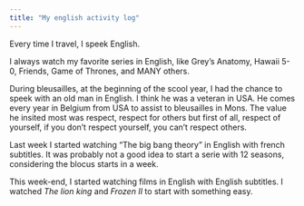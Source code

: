 ```yaml
---
title: "My english activity log"
---
```


Every time I travel, I speek English. 

I always watch my favorite series in English, like Grey's Anatomy, Hawaii 5-0, Friends, Game of Thrones, and MANY others. 

During bleusailles, at the beginning of the scool year, I had the chance to speek with an old man in English. I think he was a veteran in USA. He comes every year in Belgium from USA to assist to bleusailles in Mons. The value he insited most was respect, respect for others but first of all, respect of yourself, if you don't respect yourself, you can't respect others.

Last week I started watching "The big bang theory" in English with french subtitles. It was probably not a good idea to start a serie with 12 seasons, considering the blocus starts in a week. 

This week-end, I started watching films in English with English subtitles. I watched *The lion king* and *Frozen II* to start with something easy. 









